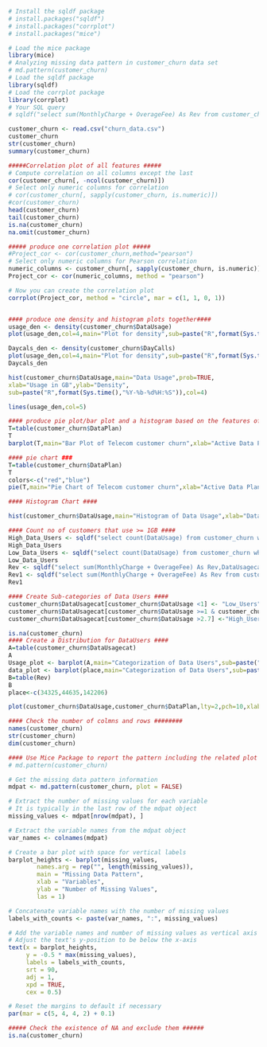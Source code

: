 

```r
# Install the sqldf package
# install.packages("sqldf")
# install.packages("corrplot")
# install.packages("mice")

# Load the mice package
library(mice)
# Analyzing missing data pattern in customer_churn data set
# md.pattern(customer_churn)
# Load the sqldf package
library(sqldf)
# Load the corrplot package
library(corrplot)
# Your SQL query
# sqldf("select sum(MonthlyCharge + OverageFee) As Rev from customer_churn")

```

```r
customer_churn <- read.csv("churn_data.csv")
customer_churn
str(customer_churn)
summary(customer_churn)
```
```r
#####Correlation plot of all features #####
# Compute correlation on all columns except the last
cor(customer_churn[, -ncol(customer_churn)])
# Select only numeric columns for correlation
# cor(customer_churn[, sapply(customer_churn, is.numeric)])
#cor(customer_churn)
head(customer_churn)
tail(customer_churn)
is.na(customer_churn)
na.omit(customer_churn)
```
```r
##### produce one correlation plot #####
#Project_cor <- cor(customer_churn,method="pearson")
# Select only numeric columns for Pearson correlation
numeric_columns <- customer_churn[, sapply(customer_churn, is.numeric)]
Project_cor <- cor(numeric_columns, method = "pearson")

# Now you can create the correlation plot
corrplot(Project_cor, method = "circle", mar = c(1, 1, 0, 1))



```
```r
#### produce one density and histogram plots together####
usage_den <- density(customer_churn$DataUsage) 
plot(usage_den,col=4,main="Plot for density",sub=paste("R",format(Sys.time(),"%Y-%b-%d%H:%S")))

```

```r
Daycals_den <- density(customer_churn$DayCalls)
plot(usage_den,col=4,main="Plot for density",sub=paste("R",format(Sys.time(),"%Y-%b-%d%H:%S")))
Daycals_den
```

```r
hist(customer_churn$DataUsage,main="Data Usage",prob=TRUE,
xlab="Usage in GB",ylab="Density",
sub=paste("R",format(Sys.time(),"%Y-%b-%d%H:%S")),col=4)

lines(usage_den,col=5)

```

```r
#### produce pie plot/bar plot and a histogram based on the features of your choice in your dataset ###
T=table(customer_churn$DataPlan)
T
barplot(T,main="Bar Plot of Telecom customer churn",xlab="Active Data Plan",ylab="Frequency",sub=paste("R",format(Sys.time(),"%Y-%b-%d%H:%S")),col=4)

```

```r
#### pie chart ###
T=table(customer_churn$DataPlan)
T
colors<-c("red","blue")
pie(T,main="Pie Chart of Telecom customer churn",xlab="Active Data Plan",ylab="Frequency",sub=paste("R",format(Sys.time(),"%Y-%b-%d%H:%S")),col=colors)

```

```r
#### Histogram Chart ####

hist(customer_churn$DataUsage,main="Histogram of Data Usage",xlab="Data Usage in GB",ylab="Frequency",sub=paste("R",format(Sys.time(),"%Y-%b-%d%H:%S")),col=4)
```



```r
#### Count no of customers that use >= 1GB ####
High_Data_Users <- sqldf("select count(DataUsage) from customer_churn where DataUsage >=1" )
High_Data_Users
Low_Data_Users <- sqldf("select count(DataUsage) from customer_churn where DataUsage <1" )
Low_Data_Users
Rev <- sqldf("select sum(MonthlyCharge + OverageFee) As Rev,DataUsagecat from customer_churn group by DataUsagecat" )
Rev1 <- sqldf("select sum(MonthlyCharge + OverageFee) As Rev from customer_churn" )
Rev1
```


```r
#### Create Sub-categories of Data Users ####
customer_churn$DataUsagecat[customer_churn$DataUsage <1] <- "Low_Users"
customer_churn$DataUsagecat[customer_churn$DataUsage >=1 & customer_churn$DataUsage <=2.7] <-"Avg_Users"
customer_churn$DataUsagecat[customer_churn$DataUsage >2.7] <-"High_Users"
```

```r

is.na(customer_churn)
#### Create a Distribution for DataUsers ####
A=table(customer_churn$DataUsagecat)
A
Usage_plot <- barplot(A,main="Categorization of Data Users",sub=paste("R",format(Sys.time(),"%Y-%b-%d%H:%S")),col=4)
data_plot <- barplot(place,main="Categorization of Data Users",sub=paste("R",format(Sys.time(),"%Y-%b-%d%H:%S")),col=4)
B=table(Rev)
B
place<-c(34325,44635,142206)

plot(customer_churn$DataUsage,customer_churn$DataPlan,lty=2,pch=10,xlab="Width",ylab="Lenght",col="red")

```


```r
#### Check the number of colmns and rows ########
names(customer_churn)
str(customer_churn)
dim(customer_churn)
```

```r
#### Use Mice Package to report the pattern including the related plot ###
# md.pattern(customer_churn)

# Get the missing data pattern information
mdpat <- md.pattern(customer_churn, plot = FALSE)

# Extract the number of missing values for each variable
# It is typically in the last row of the mdpat object
missing_values <- mdpat[nrow(mdpat), ]

# Extract the variable names from the mdpat object
var_names <- colnames(mdpat)

# Create a bar plot with space for vertical labels
barplot_heights <- barplot(missing_values, 
        names.arg = rep("", length(missing_values)), 
        main = "Missing Data Pattern",
        xlab = "Variables", 
        ylab = "Number of Missing Values",
        las = 1)

# Concatenate variable names with the number of missing values
labels_with_counts <- paste(var_names, ":", missing_values)

# Add the variable names and number of missing values as vertical axis labels
# Adjust the text's y-position to be below the x-axis
text(x = barplot_heights, 
     y = -0.5 * max(missing_values), 
     labels = labels_with_counts, 
     srt = 90, 
     adj = 1, 
     xpd = TRUE, 
     cex = 0.5)

# Reset the margins to default if necessary
par(mar = c(5, 4, 4, 2) + 0.1)

```


```r
##### Check the existence of NA and exclude them ######
is.na(customer_churn)

```


